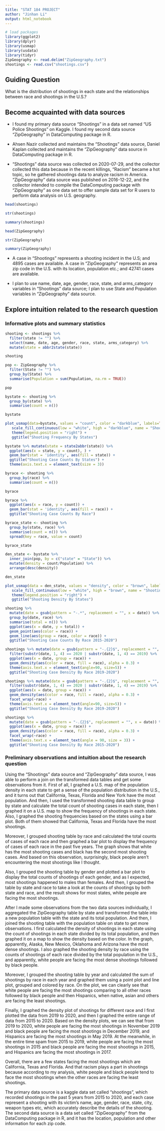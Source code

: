 ```yaml
---
title: "STAT 184 PROJECT" 
author: "Jinhan Li"
output: html_notebook
---
```



```r
# load packages
library(ggplot2)
library(dplyr)
library(usmap)
library(usdata)
library(tidyr)
ZipGeography <- read.delim("ZipGeography.txt")
shootings <- read.csv("shootings.csv")
```

## Guiding Question

What is the distribution of shootings in each state and the relationships between race and shootings in the U.S.?


## Become acquainted with data sources

* I found my primary data source "Shootings" in a data set named "US Police Shootings" on Kaggle. I found my second data source "ZipGeography" in DataComputing package in R.

* Ahsen Nazir collected and maintains the "Shootings" data source, Daniel Kaplan collected and maintains the "ZipGeography" data source in DataComputing package in R.

* "Shootings" data source was collected on 2020-07-29, and the collector collected this data because in the recent killings, "Racism" became a hot topic, so he gathered shootings data to analyze racism in America. "ZipGeography" data source was published on 2016-12-22, and the collector intended to compile the DataComputing package with "ZipGeography" as one data set to offer sample data set for R users to perform data analysis on U.S. geography.

```r
head(shootings)
```

```r
str(shootings)
```
```r
summary(shootings)
```


```r
head(ZipGeography)
```

```r
str(ZipGeography)
```
```r
summary(ZipGeography)
```


* A case in "Shootings" represents a shooting incident in the U.S; and 4895 cases are available. A case in "ZipGeography" represents an area zip code in the U.S. with its location, population etc.; and 42741 cases are available.

* I plan to use name, date, age, gender, race, state, and arms_category variables in "Shootings" data source; I plan to use State and Population variables in "ZipGeography" data source.



## Explore intuition related to the research question

### Informative plots and summary statistics 

```r
shooting <- shootings %>% 
  filter(state != "") %>% 
  select(name, date, age, gender, race, state, arms_category) %>%
  mutate(state = abbr2state(state))

shooting
```

```r
pop <- ZipGeography %>%
  filter(State != "") %>% 
  group_by(State) %>% 
  summarise(Population = sum(Population, na.rm = TRUE))

pop
```


```r
bystate <- shooting %>% 
  group_by(state) %>% 
  summarise(count = n()) 

bystate
```

```r
plot_usmap(data=bystate, values = "count", color = "darkblue", labels=TRUE) +
   scale_fill_continuous(low = "white", high = "darkblue", name = "Shooting frequency by states", label = scales::comma) +
   theme(legend.position = "right") +
   ggtitle("Shooting Frequency By States")
```
```r
bystate %>% mutate(state = state2abbr(state)) %>%
  ggplot(aes(x = state, y = count), ) +
  geom_bar(stat = 'identity', aes(fill = state)) +
  ggtitle("Shooting Case Counts By States") +
  theme(axis.text.x = element_text(size = 3))
```

```r
byrace <- shooting %>% 
  group_by(race) %>% 
  summarise(count = n())

byrace
```

```r
byrace %>% 
  ggplot(aes(x = race, y = count)) +
  geom_bar(stat = 'identity', aes(fill = race)) +
  ggtitle("Shooting Case Counts By Race") 
```

```r
byrace_state <- shooting %>% 
  group_by(state, race) %>% 
  summarise(count = n()) %>%
  spread(key = race, value = count)

byrace_state
```

```r
den_state <- bystate %>% 
  inner_join(pop, by = c("state" = "State")) %>% 
  mutate(density = count/Population) %>% 
  arrange(desc(density))

den_state
```
```r
plot_usmap(data = den_state, values = "density", color = "brown", labels = TRUE) +
   scale_fill_continuous(low = "white", high = "brown", name = "Shooting density by states", label = scales::comma)+
   theme(legend.position = "right") +
   ggtitle("Shooting Density By States")
```


```r
shooting %>% 
  mutate(date = gsub(pattern = "-.*", replacement = "", x = date)) %>% 
  group_by(date, race) %>% 
  summarise(total = n()) %>%
  ggplot(aes(x = date, y = total)) +
  geom_point(aes(color = race)) +
  geom_line(aes(group = race, color = race)) +
  ggtitle("Shooting Case Counts By Race 2015-2020") 
```
```r
shootings %>% mutate(date = gsub(pattern = "-.{2}$", replacement = "", x = date)) %>%
  filter(substr(date, 1, 4) == 2020 | substr(date, 1, 4) == 2019) %>% 
  ggplot(aes(x = date, group = race)) + 
  geom_density(aes(color = race, fill = race), alpha = 0.3) +
  theme(axis.text.x = element_text(angle=90, size=5)) +
  ggtitle("Shooting Case Density By Race 2019-2020") 
```

```r
shootings %>% mutate(date = gsub(pattern = "-.{2}$", replacement = "", x = date)) %>%
  filter(substr(date, 1, 4) == 2020 | substr(date, 1, 4) == 2019) %>% 
  ggplot(aes(x = date, group = race)) + 
  geom_density(aes(color = race, fill = race), alpha = 0.3) +
  facet_wrap(~race) +
  theme(axis.text.x = element_text(angle=90, size=5)) +
  ggtitle("Shooting Case Density By Race 2019-2020") 
```
```r
shootings %>% 
  mutate(date = gsub(pattern = "-.{2}$", replacement = "", x = date)) %>% 
  ggplot(aes(x = date, group = race)) + 
  geom_density(aes(color = race, fill = race), alpha = 0.3) +
  facet_wrap(~race) +
  theme(axis.text.x = element_text(angle = 90, size = 3)) +
  ggtitle("Shooting Case Density By Race 2015-2020") 
```


### Preliminary observations and intuition about the research question

  Using the "Shootings" data source and "ZipGeography" data source, I was able to perform a join on the transformed data tables and get some observations from it. First of all, I graphed a U.S. map of the population density in each state to get a sense of the population distribution in the U.S., and it turns out that California, Texas, Florida and New York have the most population. 
  And then, I used the transformed shooting data table to group by state and calculate the total count of shooting cases in each state, then I graphed it on a U.S. map to show the frequency of shootings in each state. Also, I graphed the shooting frequencies based on the states using a bar plot. Both of them showed that California, Texas and Florida have the most shootings.
  
  Moreover, I grouped shooting table by race and calculated the total counts of cases of each race and then graphed a bar plot to display the frequency of cases of each race in the past five years. The graph shows that white has the most shooting cases and black has the second most shooting cases. And based on this observation, surprisingly, black people aren't encountering the most shootings like I thought.
  
  Also, I grouped the shooting table by gender and plotted a bar plot to display the total counts of shootings of each gender, and as I expected, most shootings happened to males than females. And then, I grouped the table by state and race to take a look at the counts of shootings by both state and race, and the result shows for most states, white people are facing the most shootings.
  
  After I made some observations from the two data sources individually, I aggregated the ZipGeography table by state and transformed the table into a new population table with the state and its total population. And then, I joined the shooting table with the population table on state to get more observations. I first calculated the density of shootings in each state using the count of shootings in each state divided by its total population, and then graphed it on a map to show the density based on the color. In the graph, apparently, Alaska, New Mexico, Oklahoma and Arizona have the most dense shootings. I also graphed the shooting density by race using the counts of shootings of each race divided by the total population in the U.S., and apparently, white people are facing the most dense shootings followed by black people.
  
  Moreover, I grouped the shooting table by year and calculated the sum of shootings by race in each year and graphed them using a point plot and line plot, grouped and colored by race. On the plot, we can clearly see that white people are facing the most shootings comparing to all other races followed by black people and then Hispanics, when native, asian and others are facing the least shootings.
  
  Finally, I graphed the density plot of shootings for different race and I first plotted the data from 2019 to 2020, and then I graphed the entire range of data from 2015 to 2020. Based on the density plots, we can see that from 2019 to 2020, white people are facing the most shootings in November 2019 and black people are facing the most shootings in December 2019, and Hispanics are facing the most shootings in May 2019. At the meanwhile, in the entire time spam from 2015 to 2019, white people are facing the most shootings in 2015 and black people are facing the most shootings in 2015, and Hispanics are facing the most shootings in 2017.
  
  Overall, there are a few states facing the most shootings which are California, Texas and Florida. And that racism plays a part in shootings because according to my analysis, white people and black people tend to face the most shootings when the other races are facing the least shootings.



The primary data source is a kaggle data set called "shootings", which recorded shootings in the past 5 years from 2015 to 2020, and each case represent a shooting with its victim's name, age, gender, race, state, city, weapon types etc, which accurately describe the details of the shooting. The second data source is a data set called "ZipGeography" from the DataComputing package in R, and it has the location, population and other information for each zip code.


